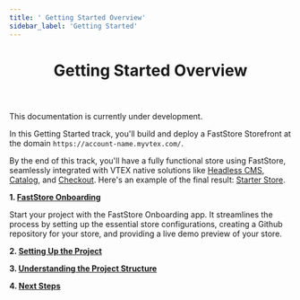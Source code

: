 ```yaml
---
title: ' Getting Started Overview'
sidebar_label: 'Getting Started'
---
```



<header>

# Getting Started Overview

</header>

<Callout type="warning" emoji="⚠️">
This documentation is currently under development.
</Callout>

In this Getting Started track, you'll build and deploy a FastStore Storefront at the domain `https://account-name.myvtex.com/`.

By the end of this track, you'll have a fully functional store using FastStore, seamlessly integrated with VTEX native solutions like [Headless CMS](/tbd), [Catalog](/tbd), and [Checkout](/tbd).
Here's an example of the final result: [Starter Store](https://starter.vtex.app).

**1. [FastStore Onboarding](/tbd)** 

Start your project with the FastStore Onboarding app. It streamlines the process by setting up the essential store configurations, creating a Github repository for your store, and providing a live demo preview of your store.

**2. [Setting Up the Project](/tbd)**

**3. [Understanding the Project Structure](/tbd)**

**4. [Next Steps](/tbd)**



